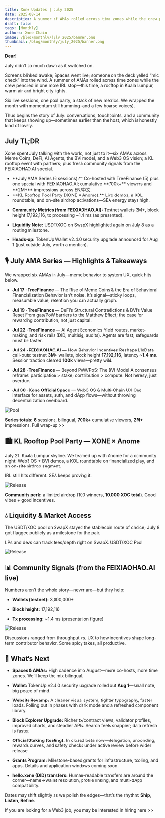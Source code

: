 ```yaml
---
title: Xone Updates | July 2025
date: 2025-08-14
description: A summer of AMAs rolled across time zones while the crew penciled in one more IRL stop—this time, a rooftop in Kuala Lumpur, warm air and bright city lights.
draft: false
tags: [Monthly]
authors: Xone Chain
image: /blog/monthly/july_2025/banner.png
thumbnail: /blog/monthly/july_2025/banner.png
---
```



**Dear!**

July didn’t so much dawn as it switched on.

Screens blinked awake; Spaces went live; someone on the deck yelled “mic check” into the wind. A summer of AMAs rolled across time zones while the crew penciled in one more IRL stop—this time, a rooftop in Kuala Lumpur, warm air and bright city lights.

Six live sessions, one pool party, a stack of new metrics. We wrapped the month with momentum still humming (and a few hoarse voices).

Thus begins the story of July: conversations, touchpoints, and a community that keeps showing up—sometimes earlier than the host, which is honestly kind of lovely.

## July TL;DR

Xone spent July talking with the world, not just to it—six AMAs across Meme Coins, DeFi, AI Agents, the BVI model, and a Web3 OS vision; a KL rooftop event with partners; plus fresh community signals from the FEIXIAOHAO.AI special.

- <Link className='text-primaryHue' isExternal showAnchorIcon href="https://medium.com/@xone_chain/xone-chain-july-ama-series-wrap-up-be7b05cc99cf">**July AMA Series (6 sessions):**</Link> Co-hosted with TreeFinance (5) plus one special with FEIXIAOHAO.AI; cumulative **700k+** viewers and **2M+** impressions across EN/中文.

- <Link className='text-primaryHue' isExternal showAnchorIcon href="https://x.com/xone_chain/status/1946133765513753086">**KL Rooftop Pool Party (XONE × Anome):**</Link> Live demos, a KOL roundtable, and on-site airdrop activations—SEA energy stays high.

- **Community Metrics (from FEIXIAOHAO.AI):** Testnet wallets 3M+, block height 17,192,116, tx processing ~1.4 ms (<Link className='text-primaryHue' isExternal showAnchorIcon href="https://x.com/FeiXiaoHaoZH/status/1948053310940021140">as presented</Link>).

- **Liquidity Note:** <Link className='text-primaryHue' isExternal showAnchorIcon href="https://swapx.exchange/zh/pool/v2?id=0x865ec1f3c313e2f050933fb264950fac535839f8">USDT/XOC</Link> on SwapX highlighted again on July 8 as a routing milestone.

- **Heads-up:** <Link className='text-primaryHue' isExternal showAnchorIcon href="https://x.com/xone_chain/status/1950164084109750532">TokenUp Wallet v2.4.0</Link> security upgrade announced for Aug 1 (just outside July, worth a mention).

## 🎙 July AMA Series — Highlights & Takeaways

We wrapped six AMAs in July—meme behavior to system UX, quick hits below.

- **Jul 17 · TreeFinance** — The Rise of Meme Coins & the Era of Behavioral Financialization Behavior isn’t noise. It’s signal—sticky loops, measurable value, retention you can actually graph.

- **Jul 19 · TreeFinance** — DeFi’s Structural Contradictions & BVI’s Value Reset From gas/PoW barriers to the Matthew Effect; the case for rewarding contribution, not just capital.

- **Jul 22 · TreeFinance** — AI Agent Economics Yield routes, market-making, and risk rails (DID, multisig, audits). Agents are fast; safeguards must be faster.

- **Jul 24 · FEIXIAOHAO.AI** — How Behavior Incentives Reshape L1sData call-outs: testnet **3M+** wallets, block height **17,192,116**, latency **~1.4 ms**. Session traction cleared **100k** views—pretty wild.

- **Jul 28 · TreeFinance** — Beyond PoW/PoS: The BVI Model A consensus reframe: participation > stake; contribution > compute. Not heresy, just overdue.

- **Jul 30 · Xone Official Space** — Web3 OS & Multi-Chain UX One interface for assets, auth, and dApp flows—without throwing decentralization overboard.

![Pool](/blog/monthly/july_2025/ama.png)

**Series totals:** **6** sessions, bilingual, **700k+** cumulative viewers, **2M+** impressions. <Link className='text-primaryHue' isExternal showAnchorIcon href="https://medium.com/@xone_chain/xone-chain-july-ama-series-wrap-up-be7b05cc99cf">Full wrap-up >></Link>

## 🏙 KL Rooftop Pool Party — XONE × Anome

July 21. Kuala Lumpur skyline. <Link className='text-primaryHue' isExternal showAnchorIcon href="https://x.com/xone_chain/status/1946133765513753086">We teamed up with Anome for a community night</Link>: Web3 OS + BVI demos, a KOL roundtable on financialized play, and an on-site airdrop segment.

IRL still hits different. SEA keeps proving it.

![Release](/blog/monthly/july_2025/anome.png)

**Community perk:** a limited airdrop (100 winners, **10,000 XOC total**). Good vibes + good incentives.

## 💧 Liquidity & Market Access

The USDT/XOC pool on SwapX stayed the stablecoin route of choice; July 8 got flagged publicly as a milestone for the pair.

LPs and devs can track fees/depth right on SwapX. <Link className='text-primaryHue' isExternal showAnchorIcon href="https://swapx.exchange/zh/pool/v2?id=0x865ec1f3c313e2f050933fb264950fac535839f8">USDT/XOC Pool</Link>

![Release](https://xone-docs.s3.ap-southeast-1.amazonaws.com/subscribe/monthly/july_2025/swap.gif)

## 📊 Community Signals (from the FEIXIAOHAO.AI live)

Numbers aren’t the whole story—never are—but they help:

- **Wallets (testnet):** 3,000,000+

- **Block height:** 17,192,116

- **Tx processing:** ~1.4 ms (presentation figure)

![Release](/blog/monthly/july_2025/data.png)

Discussions ranged from throughput vs. UX to how incentives shape long-term contributor behavior. Some spicy takes, all productive.

## 🔭 What’s Next

- **Spaces & AMAs:** High cadence into August—more co-hosts, more time zones. We’ll keep the mix bilingual.

- **Wallet:** TokenUp v2.4.0 security upgrade rolled out **Aug 1**—small note, big peace of mind.

- **Website Revamp:** A cleaner visual system, tighter typography, faster loads. Rolling out in phases with dark mode and a refreshed component library.

- **Block Explorer Upgrade:** Richer tx/contract views, validator profiles, improved charts, and steadier APIs. Search feels snappier; data refresh is faster.

- **Official Staking (testing):** In closed beta now—delegation, unbonding, rewards curves, and safety checks under active review before wider release.

- **Grants Program:** Milestone-based grants for infrastructure, tooling, and apps. Details and application windows coming soon.

- **hello.xone (DID) transfers:** Human-readable transfers are around the corner—name→wallet resolution, profile linking, and multi-dApp compatibility.

Dates may shift slightly as we polish the edges—that’s the rhythm: **Ship**, **Listen**, **Refine**.

If you are looking for a Web3 job, you may be interested in <Link className='text-primaryHue' isExternal showAnchorIcon href="https://bossjob.com/zh-cn/company/xone-chain-96205">hiring here >></Link>

<ContactInfo />